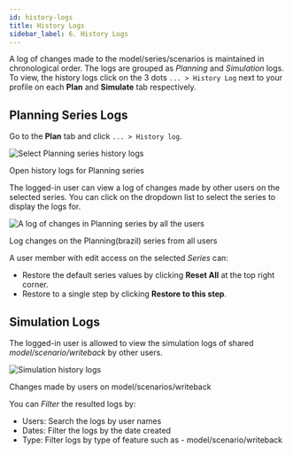 ```yaml
---
id: history-logs
title: History Logs
sidebar_label: 6. History Logs
---
```



A log of changes made to the model/series/scenarios is maintained in chronological order.
The logs are grouped as *Planning* and *Simulation* logs.
To view, the history logs click on the 3 dots `... > History Log` next to your profile on each **Plan** and **Simulate** tab respectively.

## Planning Series Logs

Go to the **Plan** tab and click `... > History log`.

<div class="center">
  <Zoom>
    <img alt="Select Planning series history logs" src={useBaseUrl("/doc-images/storage/features/open-series-history-logs.png")} />
  </Zoom>
  <p>Open history logs for Planning series</p>
</div>

The logged-in user can view a log of changes made by other users on the selected series.
You can click on the dropdown list to select the series to display the logs for.

<div class="center">
  <Zoom>
    <img alt="A log of changes in Planning series by all the users" src={useBaseUrl("/doc-images/storage/features/planning-history-logs.png")} />
  </Zoom>
  <p>Log changes on the Planning(brazil) series from all users</p>
</div>

A user member with edit access on the selected *Series* can:
- Restore the default series values by clicking **Reset All** at the top right corner.
- Restore to a single step by clicking **Restore to this step**.

## Simulation Logs

The logged-in user is allowed to view the simulation logs of shared *model/scenario/writeback* by other users.
  
<div class="center">
  <Zoom>
    <img alt="Simulation history logs" src={useBaseUrl("/doc-images/storage/features/simulation-scenario-history-logs.png")} />
  </Zoom>
  <p>Changes made by users on model/scenarios/writeback</p>
</div>

You can *Filter* the resulted logs by:
* Users: Search the logs by user names
* Dates: Filter the logs by the date created
* Type: Filter logs by type of feature such as - model/scenario/writeback
